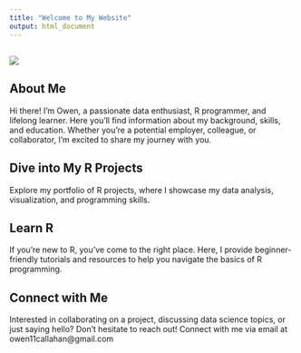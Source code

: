 ```yaml
---
title: "Welcome to My Website"
output: html_document
---
```


## 

![](images/IMG_7437%20copy-02.JPG)

## About Me

Hi there! I'm Owen, a passionate data enthusiast, R programmer, and lifelong learner. Here you'll find information about my background, skills, and education. Whether you're a potential employer, colleague, or collaborator, I'm excited to share my journey with you.

## Dive into My R Projects

Explore my portfolio of R projects, where I showcase my data analysis, visualization, and programming skills.

## Learn R

If you're new to R, you've come to the right place. Here, I provide beginner-friendly tutorials and resources to help you navigate the basics of R programming.

## Connect with Me

Interested in collaborating on a project, discussing data science topics, or just saying hello? Don't hesitate to reach out! Connect with me via email at owen11callahan\@gmail.com
